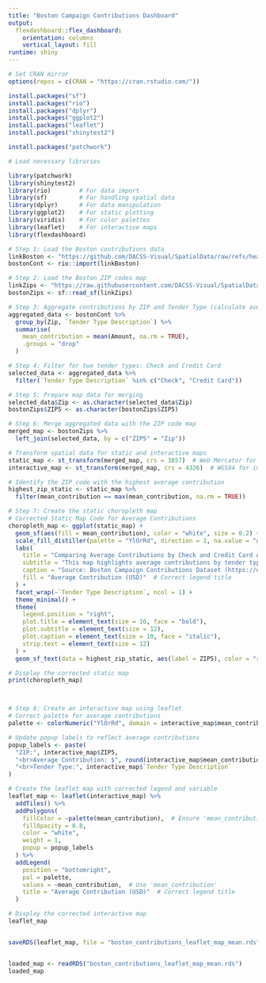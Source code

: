 ```yaml
---
title: "Boston Campaign Contributions Dashboard"
output: 
  flexdashboard::flex_dashboard:
    orientation: columns
    vertical_layout: fill
runtime: shiny
---
```



```r
# Set CRAN mirror
options(repos = c(CRAN = "https://cran.rstudio.com/"))

install.packages("sf")
install.packages("rio")
install.packages("dplyr")
install.packages("ggplot2")
install.packages("leaflet")
install.packages("shinytest2")

install.packages("patchwork")


```

```r
# Load necessary libraries

library(patchwork)
library(shinytest2)
library(rio)        # For data import
library(sf)         # For handling spatial data
library(dplyr)      # For data manipulation
library(ggplot2)    # For static plotting
library(viridis)    # For color palettes
library(leaflet)    # For interactive maps
library(flexdashboard)


```

```r



# Step 1: Load the Boston contributions data
linkBoston <- "https://github.com/DACSS-Visual/SpatialData/raw/refs/heads/main/data/BostonContrib.xlsx"
bostonCont <- rio::import(linkBoston)

# Step 2: Load the Boston ZIP codes map
linkZips <- "https://raw.githubusercontent.com/DACSS-Visual/SpatialData/refs/heads/main/data/zip_codes.json"
bostonZips <- sf::read_sf(linkZips)

# Step 3: Aggregate contributions by ZIP and Tender Type (calculate average contribution)
aggregated_data <- bostonCont %>%
  group_by(Zip, `Tender Type Description`) %>%
  summarise(
    mean_contribution = mean(Amount, na.rm = TRUE),
    .groups = "drop"
  )

# Step 4: Filter for two tender types: Check and Credit Card
selected_data <- aggregated_data %>%
  filter(`Tender Type Description` %in% c("Check", "Credit Card"))

# Step 5: Prepare map data for merging
selected_data$Zip <- as.character(selected_data$Zip)
bostonZips$ZIP5 <- as.character(bostonZips$ZIP5)

# Step 6: Merge aggregated data with the ZIP code map
merged_map <- bostonZips %>%
  left_join(selected_data, by = c("ZIP5" = "Zip"))

# Transform spatial data for static and interactive maps
static_map <- st_transform(merged_map, crs = 3857)  # Web Mercator for static map
interactive_map <- st_transform(merged_map, crs = 4326)  # WGS84 for interactive map

# Identify the ZIP code with the highest average contribution
highest_zip_static <- static_map %>%
  filter(mean_contribution == max(mean_contribution, na.rm = TRUE))

# Step 7: Create the static choropleth map
# Corrected Static Map Code for Average Contributions
choropleth_map <- ggplot(static_map) +
  geom_sf(aes(fill = mean_contribution), color = "white", size = 0.2) +
  scale_fill_distiller(palette = "YlOrRd", direction = 1, na.value = "grey80") +
  labs(
    title = "Comparing Average Contributions by Check and Credit Card Across Boston ZIP Codes",
    subtitle = "This map highlights average contributions by tender type for the Boston area, aggregated from campaign data.",
    caption = "Source: Boston Campaign Contributions Dataset (https://data.boston.gov)",
    fill = "Average Contribution (USD)"  # Correct legend title
  ) +
  facet_wrap(~`Tender Type Description`, ncol = 1) +
  theme_minimal() +
  theme(
    legend.position = "right",
    plot.title = element_text(size = 16, face = "bold"),
    plot.subtitle = element_text(size = 12),
    plot.caption = element_text(size = 10, face = "italic"),
    strip.text = element_text(size = 12)
  ) +
  geom_sf_text(data = highest_zip_static, aes(label = ZIP5), color = "red", size = 3, nudge_y = 0.01)

# Display the corrected static map
print(choropleth_map)



# Step 8: Create an interactive map using leaflet
# Correct palette for average contributions
palette <- colorNumeric("YlOrRd", domain = interactive_map$mean_contribution, na.color = "transparent")

# Update popup labels to reflect average contributions
popup_labels <- paste(
  "ZIP:", interactive_map$ZIP5,
  "<br>Average Contribution: $", round(interactive_map$mean_contribution, 2),
  "<br>Tender Type:", interactive_map$`Tender Type Description`
)

# Create the leaflet map with corrected legend and variable
leaflet_map <- leaflet(interactive_map) %>%
  addTiles() %>%
  addPolygons(
    fillColor = ~palette(mean_contribution),  # Ensure 'mean_contribution' is used
    fillOpacity = 0.8,
    color = "white",
    weight = 1,
    popup = popup_labels
  ) %>%
  addLegend(
    position = "bottomright",
    pal = palette,
    values = ~mean_contribution,  # Use 'mean_contribution'
    title = "Average Contribution (USD)"  # Correct legend title
  )

# Display the corrected interactive map
leaflet_map


saveRDS(leaflet_map, file = "boston_contributions_leaflet_map_mean.rds")



```



```r
loaded_map <- readRDS("boston_contributions_leaflet_map_mean.rds")
loaded_map

```

